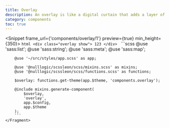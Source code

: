 ```yaml
---
title: Overlay
description: An overlay is like a digital curtain that adds a layer of drama to your website. It's a versatile component that can be used to display important information, create interactive experiences, or simply add some visual flair. With an overlay, you can easily draw attention to specific areas of your website without overwhelming your users.
category: components
toc: true
---
```


<Snippet frame_url={'components/overlay/1'} preview={true} min_height={350}>
    <Fragment slot="html">
        ```html
        <div class="overlay show">
          123
        </div>
        ```
    </Fragment>
    <Fragment slot="scss">
        ```scss
        @use 'sass:list';
        @use 'sass:string';
        @use 'sass:meta';
        @use 'sass:map';

        @use '~/src/styles/app.scss' as app;

        @use '@nulllogic/scssleon/scss/mixins.scss' as mixins;
        @use '@nulllogic/scssleon/scss/functions.scss' as functions;

        $overlay: functions.get-theme(app.$theme, 'components.overlay');

        @include mixins.generate-component(
            $overlay,
            'overlay',
            app.$config,
            app.$theme
        );
        ```
    </Fragment>
</Snippet>
